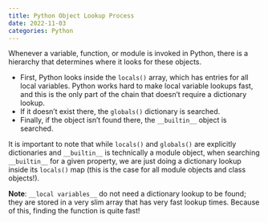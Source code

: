 ```yaml
---
title: Python Object Lookup Process
date: 2022-11-03
categories: Python
---
```

Whenever a variable, function, or module is invoked in Python, there is a hierarchy that determines where it looks for these objects. 

- First, Python looks inside the `locals()` array, which has entries for all local variables. Python works hard to make local variable lookups fast, and this is the only part of the chain that doesn’t require a dictionary lookup. 
- If it doesn’t exist there, the `globals()` dictionary is searched. 
- Finally, if the object isn’t found there, the `__builtin__` object is searched. 

It is important to note that while `locals()` and `globals()` are explicitly dictionaries and `__builtin__` is technically a module object, when searching `__builtin__` for a given property, we are just doing a dictionary lookup inside its `locals()` map (this is the case for all module objects and class objects!).

**Note**: `__local variables__` do not need a dictionary lookup to be found; they are stored in a very slim array that has very fast lookup times. Because of this, finding the function is quite fast!
